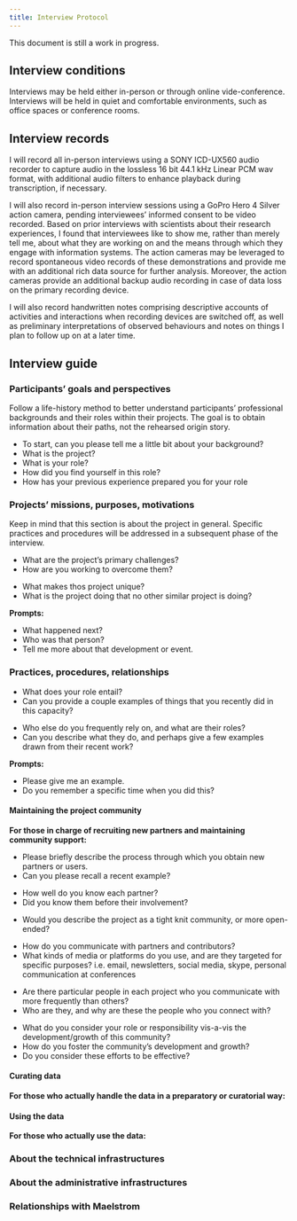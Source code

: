 ```yaml
---
title: Interview Protocol
---
```

::: {.callout-note}
This document is still a work in progress.
:::

## Interview conditions
Interviews may be held either in-person or through online vide-conference.
Interviews will be held in quiet and comfortable environments, such as office spaces or conference rooms.

## Interview records
I will record all in-person interviews using a SONY ICD-UX560 audio recorder to capture audio in the lossless 16 bit 44.1 kHz Linear PCM wav format, with additional audio filters to enhance playback during transcription, if necessary.

I will also record in-person interview sessions using a GoPro Hero 4 Silver action camera, pending interviewees' informed consent to be video recorded.
Based on prior interviews with scientists about their research experiences, I found that interviewees like to show me, rather than merely tell me, about what they are working on and the means through which they engage with information systems.
The action cameras may be leveraged to record spontaneous video records of these demonstrations and provide me with an additional rich data source for further analysis.
Moreover, the action cameras provide an additional backup audio recording in case of data loss on the primary recording device.

I will also record handwritten notes comprising descriptive accounts of activities and interactions when recording devices are switched off, as well as preliminary interpretations of observed behaviours and notes on things I plan to follow up on at a later time.

## Interview guide
### Participants' goals and perspectives
Follow a life-history method to better understand participants' professional backgrounds and their roles within their projects.
The goal is to obtain information about their paths, not the rehearsed origin story.

- To start, can you please tell me a little bit about your background?
- What is the project?
- What is your role?
- How did you find yourself in this role?
- How has your previous experience prepared you for your role

### Projects' missions, purposes, motivations
Keep in mind that this section is about the project in general.
Specific practices and procedures will be addressed in a subsequent phase of the interview.

- What are the project's primary challenges?
- How are you working to overcome them?

[]()

- What makes thos project unique?
- What is the project doing that no other similar project is doing?

**Prompts:**

- What happened next?
- Who was that person?
- Tell me more about that development or event.


### Practices, procedures, relationships

- What does your role entail?
- Can you provide a couple examples of things that you recently did in this capacity?

[]()

- Who else do you frequently rely on, and what are their roles?
- Can you describe what they do, and perhaps give a few examples drawn from their recent work?

**Prompts:**

- Please give me an example.
- Do you remember a specific time when you did this?


#### Maintaining the project community
**For those in charge of recruiting new partners and maintaining community support:**

- Please briefly describe the process through which you obtain new partners or users.
- Can you please recall a recent example?

[]()

- How well do you know each partner?
- Did you know them before their involvement?

[]()

- Would you describe the project as a tight knit community, or more open-ended?

[]()

- How do you communicate with partners and contributors?
- What kinds of media or platforms do you use, and are they targeted for specific purposes? i.e. email, newsletters, social media, skype, personal communication at conferences

[]()

- Are there particular people in each project who you communicate with more frequently than others?
- Who are they, and why are these the people who you connect with?

[]()

- What do you consider your role or responsibility vis-a-vis the development/growth of this community?
- How do you foster the community's development and growth?
- Do you consider these efforts to be effective?

#### Curating data
**For those who actually handle the data in a preparatory or curatorial way:**

#### Using the data
**For those who actually use the data:**

### About the technical infrastructures

### About the administrative infrastructures

### Relationships with Maelstrom

